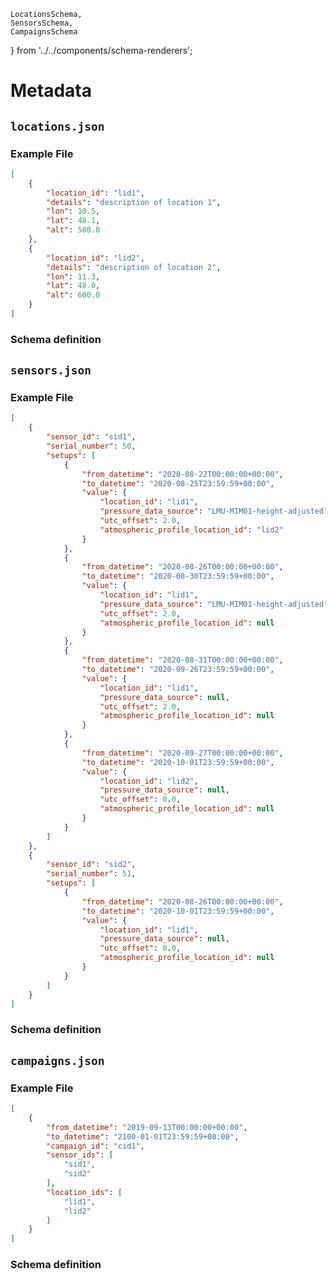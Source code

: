     LocationsSchema,
    SensorsSchema,
    CampaignsSchema
} from '../../components/schema-renderers';

# Metadata

## `locations.json`

### Example File

```json
[
    {
        "location_id": "lid1",
        "details": "description of location 1",
        "lon": 10.5,
        "lat": 48.1,
        "alt": 500.0
    },
    {
        "location_id": "lid2",
        "details": "description of location 2",
        "lon": 11.3,
        "lat": 48.0,
        "alt": 600.0
    }
]
```

### Schema definition

<LocationsSchema />

## `sensors.json`

### Example File

```json
[
    {
        "sensor_id": "sid1",
        "serial_number": 50,
        "setups": [
            {
                "from_datetime": "2020-08-22T00:00:00+00:00",
                "to_datetime": "2020-08-25T23:59:59+00:00",
                "value": {
                    "location_id": "lid1",
                    "pressure_data_source": "LMU-MIM01-height-adjusted",
                    "utc_offset": 2.0,
                    "atmospheric_profile_location_id": "lid2"
                }
            },
            {
                "from_datetime": "2020-08-26T00:00:00+00:00",
                "to_datetime": "2020-08-30T23:59:59+00:00",
                "value": {
                    "location_id": "lid1",
                    "pressure_data_source": "LMU-MIM01-height-adjusted",
                    "utc_offset": 2.0,
                    "atmospheric_profile_location_id": null
                }
            },
            {
                "from_datetime": "2020-08-31T00:00:00+00:00",
                "to_datetime": "2020-09-26T23:59:59+00:00",
                "value": {
                    "location_id": "lid1",
                    "pressure_data_source": null,
                    "utc_offset": 2.0,
                    "atmospheric_profile_location_id": null
                }
            },
            {
                "from_datetime": "2020-09-27T00:00:00+00:00",
                "to_datetime": "2020-10-01T23:59:59+00:00",
                "value": {
                    "location_id": "lid2",
                    "pressure_data_source": null,
                    "utc_offset": 0.0,
                    "atmospheric_profile_location_id": null
                }
            }
        ]
    },
    {
        "sensor_id": "sid2",
        "serial_number": 51,
        "setups": [
            {
                "from_datetime": "2020-08-26T00:00:00+00:00",
                "to_datetime": "2020-10-01T23:59:59+00:00",
                "value": {
                    "location_id": "lid1",
                    "pressure_data_source": null,
                    "utc_offset": 0.0,
                    "atmospheric_profile_location_id": null
                }
            }
        ]
    }
]
```

### Schema definition

<SensorsSchema />

## `campaigns.json`

### Example File

```json
[
    {
        "from_datetime": "2019-09-13T00:00:00+00:00",
        "to_datetime": "2100-01-01T23:59:59+00:00",
        "campaign_id": "cid1",
        "sensor_ids": [
            "sid1",
            "sid2"
        ],
        "location_ids": [
            "lid1",
            "lid2"
        ]
    }
]
```

### Schema definition

<CampaignsSchema />